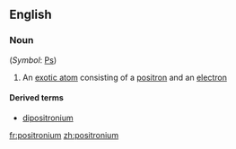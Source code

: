 ==English==

===Noun===
{{wikipedia}}
{{en-noun}} (''Symbol'': [[Ps]])

#{{physics}} An [[exotic atom]] consisting of a [[positron]] and an [[electron]]

====Derived terms====
*[[dipositronium]]

[[fr:positronium]]
[[zh:positronium]]